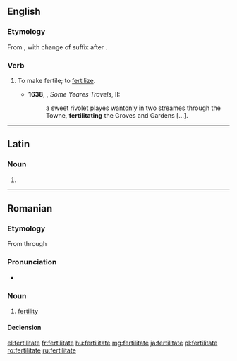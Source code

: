 ==English==
===Etymology===
From {{term|fertility}}, with change of suffix after {{term|debilitate}}.

===Verb===
{{en-verb|fertilitat|ed}}

# {{context|rare|obsolete|lang=en}} To make fertile; to [[fertilize]].
#*'''1638''', {{w|Sir Thomas Herbert, 1st Baronet|Thomas Herbert}}, ''Some Yeares Travels'', II:
#*:a sweet rivolet playes wantonly in two streames through the Towne, '''fertilitating''' the Groves and Gardens [...].

----

==Latin==

===Noun===
{{la-noun-form|fertilitāte}}

# {{inflection of|fertilitas||abl|s|lang=la}}

----

==Romanian==

===Etymology===
From {{etyl|la|ro}} {{term|fertilitas|lang=la}} through {{etyl|fr|ro}} {{term|fertilité|lang=fr}}

===Pronunciation===
* {{IPA|[fer.ti.liˈta.te]|lang=ro}}

===Noun===
{{ro-noun|f}}

# [[fertility]]

====Declension====
{{ro-noun-inv|gend=f|def=fertilitatea|gd=fertilitătii}}

[[el:fertilitate]]
[[fr:fertilitate]]
[[hu:fertilitate]]
[[mg:fertilitate]]
[[ja:fertilitate]]
[[pl:fertilitate]]
[[ro:fertilitate]]
[[ru:fertilitate]]